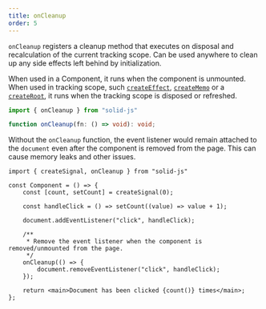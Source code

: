 ```yaml
---
title: onCleanup
order: 5
---
```


`onCleanup` registers a cleanup method that executes on disposal and recalculation of the current tracking scope.
Can be used anywhere to clean up any side effects left behind by initialization.

When used in a Component, it runs when the component is unmounted.
When used in tracking scope, such [`createEffect`](/reference/basic-reactivity/create-effect), [`createMemo`](/reference/basic-reactivity/create-memo) or a [`createRoot`](/reference/reactive-utilities/create-root), it runs when the tracking scope is disposed or refreshed.

```ts
import { onCleanup } from "solid-js"

function onCleanup(fn: () => void): void;
```

Without the `onCleanup` function, the event listener would remain attached to the `document` even after the component is removed from the page.
This can cause memory leaks and other issues.

```tsx
import { createSignal, onCleanup } from "solid-js"

const Component = () => {
	const [count, setCount] = createSignal(0);

	const handleClick = () => setCount((value) => value + 1);

	document.addEventListener("click", handleClick);

	/**
	 * Remove the event listener when the component is removed/unmounted from the page.
	 */
	onCleanup(() => {
		document.removeEventListener("click", handleClick);
	});

	return <main>Document has been clicked {count()} times</main>;
};
```
